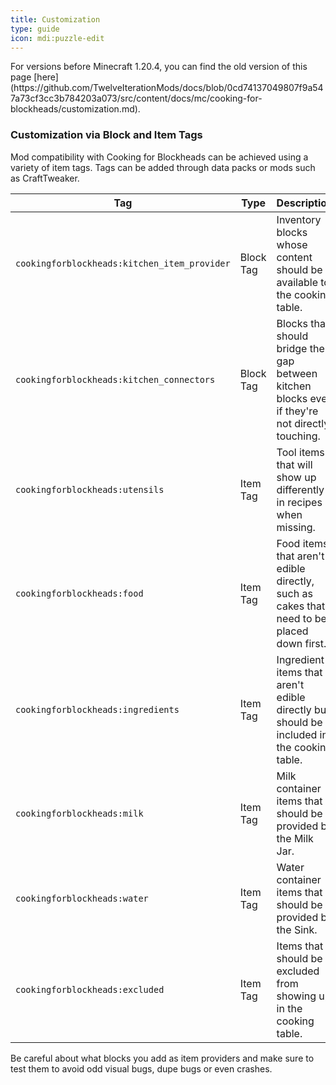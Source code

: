 ```yaml
---
title: Customization
type: guide
icon: mdi:puzzle-edit
---
```



<NoteBox title="Are you running Minecraft older than 1.20.4?">
For versions before Minecraft 1.20.4, you can find the old version of this page [here](https://github.com/TwelveIterationMods/docs/blob/0cd74137049807f9a547a73cf3cc3b784203a073/src/content/docs/mc/cooking-for-blockheads/customization.md).
</NoteBox>

### Customization via Block and Item Tags

Mod compatibility with Cooking for Blockheads can be achieved using a variety of item tags. Tags can be added through data packs or mods such as CraftTweaker.

|Tag|Type|Description|Example|
|---|---|---|---|
|`cookingforblockheads:kitchen_item_provider`|Block Tag|Inventory blocks whose content should be available to the cooking table.|`cookingforblockheads:counter` or other inventory blocks|
|`cookingforblockheads:kitchen_connectors`|Block Tag|Blocks that should bridge the gap between kitchen blocks even if they're not directly touching.|`cookingforblockheads:kitchen_floor` or other kitchen-connecting blocks|
|`cookingforblockheads:utensils`|Item Tag|Tool items that will show up differently in recipes when missing.|`minecraft:bucket` or other utensils like pots or knives|
|`cookingforblockheads:food`|Item Tag|Food items that aren't edible directly, such as cakes that need to be placed down first.|`minecraft:cake` or other items that aren't directly edible|
|`cookingforblockheads:ingredients`|Item Tag|Ingredient items that aren't edible directly but should be included in the cooking table.|`minecraft:sugar` or other items that aren't edible but should be craftable as ingredients|
|`cookingforblockheads:milk`|Item Tag|Milk container items that should be provided by the Milk Jar.|`minecraft:milk_bucket` or other milk container items like milk bottles|
|`cookingforblockheads:water`|Item Tag|Water container items that should be provided by the Sink.|`minecraft:water_bucket` or other water container items like water bottles|
|`cookingforblockheads:excluded`|Item Tag|Items that should be excluded from showing up in the cooking table.|none by default|

<NoteBox title="Item Providers">
Be careful about what blocks you add as item providers and make sure to test them to avoid odd visual bugs, dupe bugs or even crashes.
</NoteBox>
